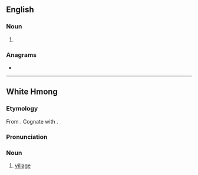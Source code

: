 {{also|Zos|źoš}}
==English==

===Noun===
{{head|en|noun form}}

# {{plural of|en|zo}}

===Anagrams===
* {{anagrams|en|a=osz|ozs|soz}}

----

==White Hmong==

===Etymology===
From {{inh|mww|hmx-pro|*rəŋX}}. Cognate with {{cog|ium|laangz}}.

===Pronunciation===
{{mww-pron}}

===Noun===
{{head|mww|noun}}

# [[village]]